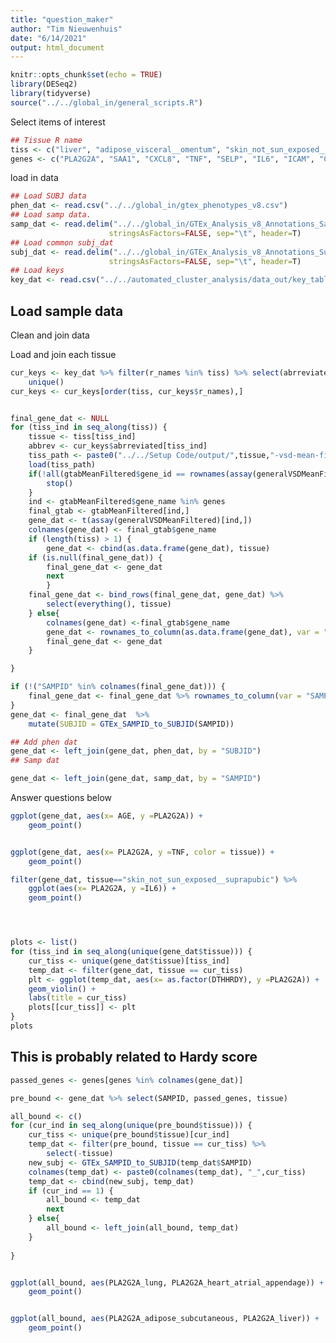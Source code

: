 ```yaml
---
title: "question_maker"
author: "Tim Nieuwenhuis"
date: "6/14/2021"
output: html_document
---
```


```r
knitr::opts_chunk$set(echo = TRUE)
library(DESeq2)
library(tidyverse)
source("../../global_in/general_scripts.R")
```

Select items of interest
```r
## Tissue R name
tiss <- c("liver", "adipose_visceral__omentum", "skin_not_sun_exposed__suprapubic")
genes <- c("PLA2G2A", "SAA1", "CXCL8", "TNF", "SELP", "IL6", "ICAM", "CRP")
```

load in data
```r

## Load SUBJ data
phen_dat <- read.csv("../../global_in/gtex_phenotypes_v8.csv")
## Load samp data.
samp_dat <- read.delim("../../global_in/GTEx_Analysis_v8_Annotations_SampleAttributesDS.txt", fill=T,
                      stringsAsFactors=FALSE, sep="\t", header=T)
## Load common subj_dat
subj_dat <- read.delim("../../global_in/GTEx_Analysis_v8_Annotations_SubjectPhenotypesDS.txt", fill=T,
                      stringsAsFactors=FALSE, sep="\t", header=T)
## Load keys 
key_dat <- read.csv("../../automated_cluster_analysis/data_out/key_table.csv")
```


## Load sample data

Clean and join data


Load and join each tissue
```r
cur_keys <- key_dat %>% filter(r_names %in% tiss) %>% select(abrreviated, r_names, official_name) %>%
    unique()
cur_keys <- cur_keys[order(tiss, cur_keys$r_names),]


final_gene_dat <- NULL
for (tiss_ind in seq_along(tiss)) {
    tissue <- tiss[tiss_ind]
    abbrev <- cur_keys$abrreviated[tiss_ind]
    tiss_path <- paste0("../../Setup Code/output/",tissue,"-vsd-mean-filtered.rda")
    load(tiss_path)
    if(!all(gtabMeanFiltered$gene_id == rownames(assay(generalVSDMeanFiltered)))){
        stop()
    }
    ind <- gtabMeanFiltered$gene_name %in% genes
    final_gtab <- gtabMeanFiltered[ind,]
    gene_dat <- t(assay(generalVSDMeanFiltered)[ind,])
    colnames(gene_dat) <- final_gtab$gene_name
    if (length(tiss) > 1) {
        gene_dat <- cbind(as.data.frame(gene_dat), tissue)
    if (is.null(final_gene_dat)) {
        final_gene_dat <- gene_dat
        next
        }
    final_gene_dat <- bind_rows(final_gene_dat, gene_dat) %>%
        select(everything(), tissue)
    } else{
        colnames(gene_dat) <-final_gtab$gene_name
        gene_dat <- rownames_to_column(as.data.frame(gene_dat), var = "SAMPID")
        final_gene_dat <- gene_dat
    }

}

if (!("SAMPID" %in% colnames(final_gene_dat))) {
    final_gene_dat <- final_gene_dat %>% rownames_to_column(var = "SAMPID")
}
gene_dat <- final_gene_dat  %>%
    mutate(SUBJID = GTEx_SAMPID_to_SUBJID(SAMPID))

```



```r

## Add phen dat
gene_dat <- left_join(gene_dat, phen_dat, by = "SUBJID")
## Samp dat

gene_dat <- left_join(gene_dat, samp_dat, by = "SAMPID")


```
Answer questions below

```r
ggplot(gene_dat, aes(x= AGE, y =PLA2G2A)) +
    geom_point() 


ggplot(gene_dat, aes(x= PLA2G2A, y =TNF, color = tissue)) +
    geom_point() 

filter(gene_dat, tissue=="skin_not_sun_exposed__suprapubic") %>%
    ggplot(aes(x= PLA2G2A, y =IL6)) +
    geom_point()




plots <- list()
for (tiss_ind in seq_along(unique(gene_dat$tissue))) {
    cur_tiss <- unique(gene_dat$tissue)[tiss_ind]
    temp_dat <- filter(gene_dat, tissue == cur_tiss)
    plt <- ggplot(temp_dat, aes(x= as.factor(DTHHRDY), y =PLA2G2A)) +
    geom_violin() +
    labs(title = cur_tiss)
    plots[[cur_tiss]] <- plt
}
plots
```
## This is probably related to Hardy score


```r
passed_genes <- genes[genes %in% colnames(gene_dat)]

pre_bound <- gene_dat %>% select(SAMPID, passed_genes, tissue)

all_bound <- c()
for (cur_ind in seq_along(unique(pre_bound$tissue))) {
    cur_tiss <- unique(pre_bound$tissue)[cur_ind]
    temp_dat <- filter(pre_bound, tissue == cur_tiss) %>%
        select(-tissue)
    new_subj <- GTEx_SAMPID_to_SUBJID(temp_dat$SAMPID)
    colnames(temp_dat) <- paste0(colnames(temp_dat), "_",cur_tiss)
    temp_dat <- cbind(new_subj, temp_dat)
    if (cur_ind == 1) {
        all_bound <- temp_dat
        next
    } else{
        all_bound <- left_join(all_bound, temp_dat)
    }
    
}


ggplot(all_bound, aes(PLA2G2A_lung, PLA2G2A_heart_atrial_appendage)) +
    geom_point()


ggplot(all_bound, aes(PLA2G2A_adipose_subcutaneous, PLA2G2A_liver)) +
    geom_point()
```

